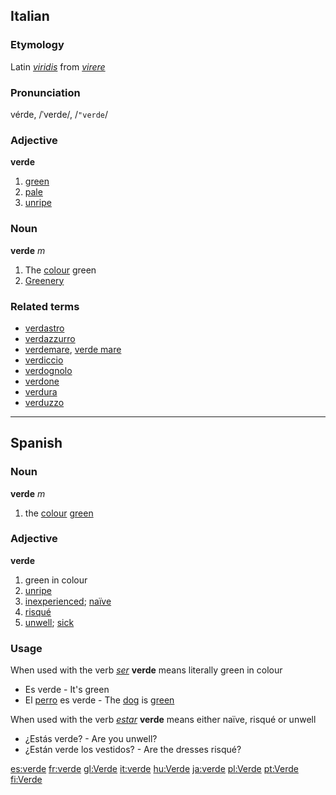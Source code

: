 ==Italian==
===Etymology===
Latin ''[[viridis]]'' from ''[[virere]]''
===Pronunciation===
vérde, /ˈverde/, /<tt>"verde</tt>/
===Adjective===
'''verde'''

# [[green]]
# [[pale]]
# [[unripe]]

===Noun===
'''verde''' ''m''

# The [[colour]] green
# [[Greenery]]

===Related terms===
*[[verdastro]]
*[[verdazzurro]]
*[[verdemare]], [[verde mare]]
*[[verdiccio]]
*[[verdognolo]]
*[[verdone]]
*[[verdura]]
*[[verduzzo]]

----

==Spanish==

=== Noun ===
'''verde''' ''m''
# the [[colour]] [[green]]

=== Adjective ===
'''verde'''
# green in colour
# [[unripe]]
# [[inexperienced]]; [[naïve]]
# [[risqué]]
# [[unwell]]; [[sick]]

=== Usage ===
When used with the verb ''[[ser]]'' '''verde''' means literally green in colour
*Es verde - It's green
*El [[perro]] es verde - The [[dog]] is [[green]]
When used with the verb ''[[estar]]'' '''verde''' means either naïve, risqué or unwell
*¿Estás verde? - Are you unwell?
*¿Están verde los vestidos? - Are the dresses risqué?

[[es:verde]]
[[fr:verde]]
[[gl:Verde]]
[[it:verde]]
[[hu:Verde]]
[[ja:verde]]
[[pl:Verde]]
[[pt:Verde]]
[[fi:Verde]]